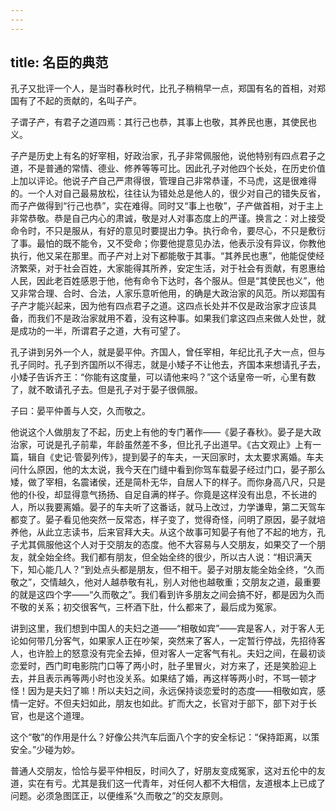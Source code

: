 ```yaml
---
---
---
```

title: 名臣的典范
---




孔子又批评一个人，是当时春秋时代，比孔子稍稍早一点，郑国有名的首相，对郑国有了不起的贡献的，名叫子产。

子谓子产，有君子之道四焉：其行己也恭，其事上也敬，其养民也惠，其使民也义。

子产是历史上有名的好宰相，好政治家，孔子非常佩服他，说他特别有四点君子之道，不是普通的常情、德业、修养等等可比。因此孔子对他四个长处，在历史价值上加以评论。他说子产自己严肃得很，管理自己非常恭谨，不马虎，这是很难得的。一个人对自己最易放松，往往认为错处总是他人的，很少对自己的错失反省，而子产做得到“行己也恭”，实在难得。同时又“事上也敬”，子产做首相，对于主上非常恭敬。恭是自己内心的肃诚，敬是对人对事态度上的严谨。换言之：对上接受命令时，不只是服从，有好的意见时要提出力争。执行命令，要尽心，不只是敷衍了事。最怕的既不能令，又不受命；你要他提意见办法，他表示没有异议，你教他执行，他又呆在那里。而子产对上对下都能敬于其事。“其养民也惠”，他能促使经济繁荣，对于社会百姓，大家能得其所养，安定生活，对于社会有贡献，有恩惠给人民，因此老百姓感恩于他，他有命令下达时，各个服从。但是“其使民也义”，他又非常合理、合时、合法，人家乐意听他用，的确是大政治家的风范。所以郑国有子产才能兴起来，因为他有四点君子之道。这四点长处并不仅是政治家才应该具备，而我们不是政治家就用不着，没有这种事。如果我们拿这四点来做人处世，就是成功的一半，所谓君子之道，大有可望了。

孔子讲到另外一个人，就是晏平仲。齐国人，曾任宰相，年纪比孔子大一点，但与孔子同时。孔子到齐国所以不得志，就是小矮子不让他去，齐国本来想请孔子去，小矮子告诉齐王：“你能有这度量，可以请他来吗？”这个话皇帝一听，心里有数了，就不敢请孔子去。但是孔子对于晏子很佩服。

子曰：晏平仲善与人交，久而敬之。

他说这个人做朋友了不起，历史上有他的专门著作——《晏子春秋》。晏子是大政治家，可说是孔子前辈，年龄虽然差不多，但比孔子出道早。《古文观止》上有一篇，辑自《史记·管晏列传》，提到晏子的车夫，一天回家时，太太要求离婚。车夫问什么原因，他的太太说，我今天在门缝中看到你驾车载晏子经过门口，晏子那么矮，做了宰相，名震诸侯，还是简朴无华，自居人下的样子。而你身高八尺，只是他的仆役，却显得意气扬扬、自足自满的样子。你竟是这样没有出息，不长进的人，所以我要离婚。晏子的车夫听了这番话，就马上改过，力学谦卑，第二天驾车都变了。晏子看见他突然一反常态，样子变了，觉得奇怪，问明了原因，晏子就培养他，从此立志读书，后来官拜大夫。从这个故事可知晏子有他了不起的地方，孔子尤其佩服他这个人对于交朋友的态度。他不大容易与人交朋友，如果交了一个朋友，就全始全终。我们都有朋友，但全始全终的很少，所以古人说：“相识满天下，知心能几人？”到处点头都是朋友，但不相干。晏子对朋友能全始全终，“久而敬之”，交情越久，他对人越恭敬有礼，别人对他也越敬重；交朋友之道，最重要的就是这四个字——“久而敬之”。我们看到许多朋友之间会搞不好，都是因为久而不敬的关系；初交很客气，三杯酒下肚，什么都来了，最后成为冤家。

讲到这里，我们想到中国人的夫妇之道——“相敬如宾”——宾是客人，对于客人无论如何带几分客气，如果家人正在吵架，突然来了客人，一定暂行停战，先招待客人，也许脸上的怒意没有完全去掉，但对客人一定客气有礼。夫妇之间，在最初谈恋爱时，西门町电影院门口等了两小时，肚子里冒火，对方来了，还是笑脸迎上去，并且表示再等两小时也没关系。如果结了婚，再这样等两小时，不骂一顿才怪！因为是夫妇了嘛！所以夫妇之间，永远保持谈恋爱时的态度——相敬如宾，感情一定好。不但夫妇如此，朋友也如此。扩而大之，长官对于部下，部下对于长官，也是这个道理。

这个“敬”的作用是什么？好像公共汽车后面八个字的安全标记：“保持距离，以策安全。”少碰为妙。

普通人交朋友，恰恰与晏平仲相反，时间久了，好朋友变成冤家，这对五伦中的友道，实在有亏。尤其是我们这一代青年，对任何人都不大相信，友道根本上已成了问题。必须急图匡正，以便维系“久而敬之”的交友原则。
